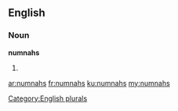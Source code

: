 ==English==

===Noun===
'''numnahs'''

# {{plural of|[[numnah]]}}

[[Category:English plurals]]

[[ar:numnahs]]
[[fr:numnahs]]
[[ku:numnahs]]
[[my:numnahs]]
